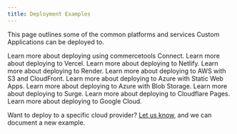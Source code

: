 ```yaml
---
title: Deployment Examples
---
```


This page outlines some of the common platforms and services Custom Applications can be deployed to.

<Cards smallTitle clickable>
  <Card
    title="commercetools Connect"
    href="/deployment-examples/commercetools-connect"
  >
    Learn more about deploying using commercetools Connect.
  </Card>
  <Card
    title="Vercel"
    href="/deployment-examples/vercel"
  >
    Learn more about deploying to Vercel.
  </Card>
  <Card
    title="Netlify"
    href="/deployment-examples/netlify"
  >
    Learn more about deploying to Netlify.
  </Card>
  <Card
    title="Render"
    href="/deployment-examples/render"
  >
    Learn more about deploying to Render.
  </Card>
  <Card
    title="AWS with S3 and CloudFront"
    href="/deployment-examples/aws-s3-cloudfront"
  >
    Learn more about deploying to AWS with S3 and CloudFront.
  </Card>
  <Card
    title="Azure with Static Web Apps"
    href="/deployment-examples/azure-static-web-apps"
  >
    Learn more about deploying to Azure with Static Web Apps.
  </Card>
  <Card
    title="Azure with Blob Storage"
    href="/deployment-examples/azure-blob-storage"
  >
    Learn more about deploying to Azure with Blob Storage.
  </Card>
  <Card
    title="Surge"
    href="/deployment-examples/surge"
  >
    Learn more about deploying to Surge.
  </Card>
  <Card
    title="Cloudflare Pages"
    href="/deployment-examples/cloudflare"
  >
    Learn more about deploying to Cloudflare Pages.
  </Card>
  <Card
    title="Google Cloud with Static Web Apps"
    href="/deployment-examples/google-cloud-static-web-apps"
  >
    Learn more about deploying to Google Cloud.
  </Card>
</Cards>


<Info>

Want to deploy to a specific cloud provider? [Let us know](https://github.com/commercetools/merchant-center-application-kit/issues/new/choose), and we can document a new example.

</Info>
